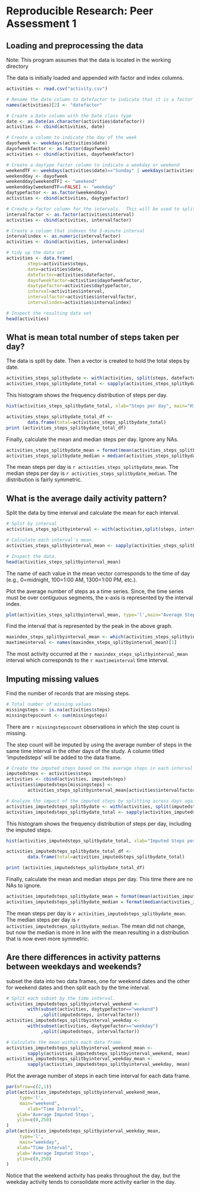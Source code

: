 # Reproducible Research: Peer Assessment 1

## Loading and preprocessing the data

Note: This program assumes that the data is located in the working directory

The data is initially loaded and appended with factor and index columns.

```r
activities <- read.csv("activity.csv")

# Rename the date column to datefactor to indicate that it is a factor variable
names(activities)[2] <- "datefactor"

# Create a Date column with the Date class type
date <- as.Date(as.character(activities$datefactor))
activities <- cbind(activities, date)

# Create a column to indicate the day of the week
dayofweek <- weekdays(activities$date)
dayofweekfactor <- as.factor(dayofweek)
activities <- cbind(activities, dayofweekfactor)

# Create a daytype factor column to indicate a weekday or weekend
weekendTF <- weekdays(activities$date)=="Sunday" | weekdays(activities$date)=="Saturday"
weekendday <- dayofweek
weekendday[weekendTF] <- "weekend"
weekendday[weekendTF==FALSE] <- "weekday"
daytypefactor <- as.factor(weekendday)
activities <- cbind(activities, daytypefactor)

# Create a factor column for the intervals.  This will be used to split the data.
intervalfactor <- as.factor(activities$interval)
activities <- cbind(activities, intervalfactor)

# Create a column that indexes the 5-minute interval
intervalindex <- as.numeric(intervalfactor)
activities <- cbind(activities, intervalindex)

# tidy up the data set
activities <- data.frame(
        steps=activities$steps,
        date=activities$date,
        datefactor=activities$datefactor,
        dayofweekfactor=activities$dayofweekfactor,
        daytypefactor=activities$daytypefactor,
        interval=activities$interval,
        intervalfactor=activities$intervalfactor,
        intervalindex=activities$intervalindex)

# Inspect the resulting data set
head(activities)
```

## What is mean total number of steps taken per day?

The data is split by date.  Then a vector is created to hold the total steps by date.


```r
activities_steps_splitbydate <- with(activities, split(steps, datefactor))
activities_steps_splitbydate_total <- sapply(activities_steps_splitbydate, sum)
```

This histogram shows the frequency distribution of steps per day.

```r
hist(activities_steps_splitbydate_total, xlab="Steps per day", main="Histogram of Steps per day", breaks=10)

activities_steps_splitbydate_total_df <- 
        data.frame(total=activities_steps_splitbydate_total)
print (activities_steps_splitbydate_total_df)
```

Finally, calculate the mean and median steps per day.  Ignore any NAs.

```r
activities_steps_splitbydate_mean = format(mean(activities_steps_splitbydate_total_df$total, na.rm=TRUE), digits=6, nsmall=2)
activities_steps_splitbydate_median = median(activities_steps_splitbydate_total_df$total, na.rm=TRUE)
```

The mean steps per day is `r activities_steps_splitbydate_mean`.  The median steps per day is `r activities_steps_splitbydate_median`.  The distribution is fairly symmetric.


## What is the average daily activity pattern?

Split the data by time interval and calculate the mean for each interval.

```r
# Split by interval
activities_steps_splitbyinterval <- with(activities,split(steps, intervalfactor))

# Calculate each interval's mean.
activities_steps_splitbyinterval_mean <- sapply(activities_steps_splitbyinterval, mean, na.rm=TRUE)

# Inspect the data.
head(activities_steps_splitbyinterval_mean)
```

The name of each value in the mean vector corresponds to the time of day (e.g., 0=midnight, 100=1:00 AM, 1300=1:00 PM, etc.).

Plot the average number of steps as a time series.  Since, the time series must be over contiguous segments, the x-axis is represented by the interval index.

```r
plot(activities_steps_splitbyinterval_mean, type='l',main="Average Steps by Time Interval", xlab="Time Interval", ylab='Average Steps')
```

Find the interval that is represented by the peak in the above graph.

```r
maxindex_steps_splitbyinterval_mean <- which(activities_steps_splitbyinterval_mean==max(activities_steps_splitbyinterval_mean))
maxtimeinterval <- names(maxindex_steps_splitbyinterval_mean)[1]
```

The most activity occurred at the `r maxindex_steps_splitbyinterval_mean` interval which corresponds to the `r maxtimeinterval` time interval.

## Imputing missing values

Find the number of records that are missing steps.

```r
# Total number of missing values
missingsteps <- is.na(activities$steps)
missingstepscount <- sum(missingsteps)
```

There are `r missingstepscount` observations in which the step count is missing.

The step count will be imputed by using the average number of steps in the same time interval in the other days of the study.  A column titled 'imputedsteps' will be added to the data frame.

```r
# Create the imputed steps based on the average steps in each interval
imputedsteps <- activities$steps
activities <- cbind(activities, imputedsteps)
activities$imputedsteps[missingsteps] <- 
        activities_steps_splitbyinterval_mean[activities$intervalfactor[missingsteps]]

# Analyze the impact of the imputed steps by splitting across days again.
activities_imputedsteps_splitbydate <- with(activities, split(imputedsteps, datefactor))
activities_imputedsteps_splitbydate_total <- sapply(activities_imputedsteps_splitbydate, sum)
```

This histogram shows the frequency distribution of steps per day, including the imputed steps.

```r
hist(activities_imputedsteps_splitbydate_total, xlab="Imputed Steps per day", main="Histogram of Imputed Steps per day", breaks=10)

activities_imputedsteps_splitbydate_total_df <- 
        data.frame(total=activities_imputedsteps_splitbydate_total)

print (activities_imputedsteps_splitbydate_total_df)
```

Finally, calculate the mean and median steps per day.  This time there are no NAs to ignore.


```r
activities_imputedsteps_splitbydate_mean = format(mean(activities_imputedsteps_splitbydate_total), digits=6, nsmall=2)
activities_imputedsteps_splitbydate_median = format(median(activities_imputedsteps_splitbydate_total), digits=6, nsmall=2)
```

The mean steps per day is `r activities_imputedsteps_splitbydate_mean`.  The median steps per day is `r activities_imputedsteps_splitbydate_median`.  The mean did not change, but now the median is more in line with the mean resulting in a distribution that is now even more symmetric.

## Are there differences in activity patterns between weekdays and weekends?

subset the data into two data frames, one for weekend dates and the other for weekend dates and then split each by the time interval.  


```r
# Split each subset by the time interval.
activities_imputedsteps_splitbyinterval_weekend <- 
        with(subset(activities, daytypefactor=="weekend")
             ,split(imputedsteps, intervalfactor))
activities_imputedsteps_splitbyinterval_weekday <- 
        with(subset(activities, daytypefactor=="weekday")
             ,split(imputedsteps, intervalfactor))

# Calculate the mean within each data frame.
activities_imputedsteps_splitbyinterval_weekend_mean <- 
        sapply(activities_imputedsteps_splitbyinterval_weekend, mean)
activities_imputedsteps_splitbyinterval_weekday_mean <- 
        sapply(activities_imputedsteps_splitbyinterval_weekday, mean)
```

Plot the average number of steps in each time interval for each data frame.

```r
par(mfrow=c(2,1))
plot(activities_imputedsteps_splitbyinterval_weekend_mean, 
     type='l',
     main="weekend", 
        xlab="Time Interval", 
	ylab='Average Imputed Steps',
	ylim=c(0,250)
)
plot(activities_imputedsteps_splitbyinterval_weekday_mean, 
     type='l',
     main="weekday", 
	xlab="Time Interval", 
	ylab='Average Imputed Steps',
	ylim=c(0,250)
)
```

Notice that the weekend activity has peaks throughout the day, but the weekday activity tends to consolidate more activity earlier in the day.

